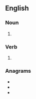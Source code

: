 {{also|Omens}}

==English==

===Noun===
{{head|en|noun plural form}}

# {{plural of|omen|lang=en}}

===Verb===
{{head|en|verb form}}

# {{en-third-person singular of|omen}}

===Anagrams===
* {{l|en|meson}}
* {{l|en|nomes}}
* {{l|en|somen}}